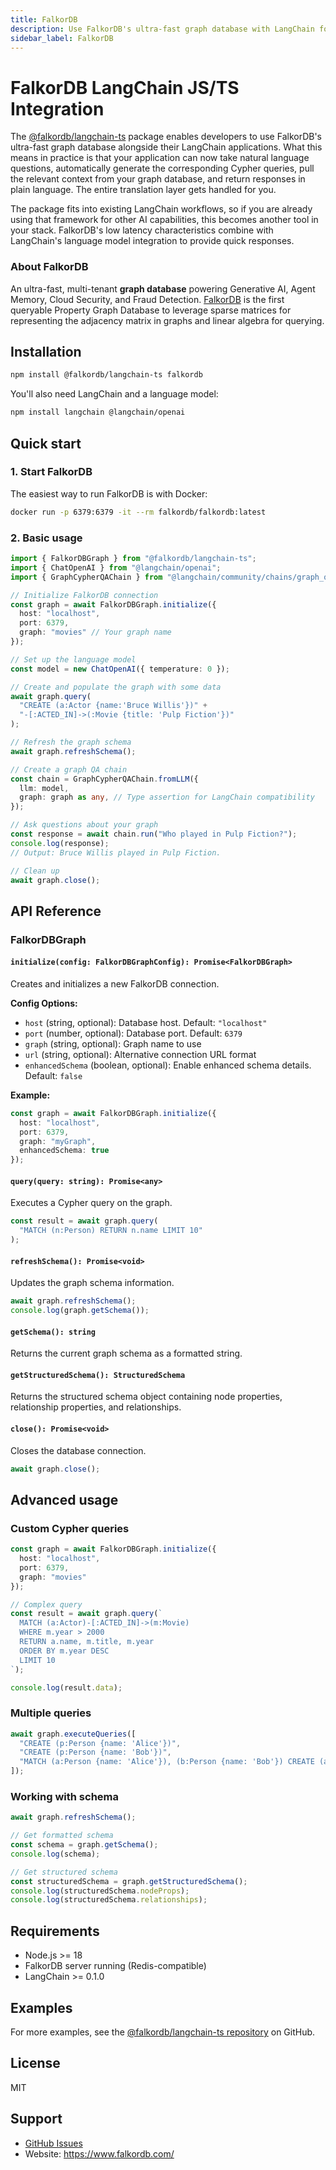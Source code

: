 ```yaml
---
title: FalkorDB
description: Use FalkorDB's ultra-fast graph database with LangChain for natural language queries over knowledge graphs using Cypher
sidebar_label: FalkorDB
---
```


# FalkorDB LangChain JS/TS Integration

The [@falkordb/langchain-ts](https://www.npmjs.com/package/@falkordb/langchain-ts) package enables developers to use FalkorDB's ultra-fast graph database alongside their LangChain applications. What this means in practice is that your application can now take natural language questions, automatically generate the corresponding Cypher queries, pull the relevant context from your graph database, and return responses in plain language. The entire translation layer gets handled for you.

The package fits into existing LangChain workflows, so if you are already using that framework for other AI capabilities, this becomes another tool in your stack. FalkorDB's low latency characteristics combine with LangChain's language model integration to provide quick responses.

### About FalkorDB

An ultra-fast, multi-tenant **graph database** powering Generative AI, Agent Memory, Cloud Security, and Fraud Detection. [FalkorDB](https://falkordb.com) is the first queryable Property Graph Database to leverage sparse matrices for representing the adjacency matrix in graphs and linear algebra for querying.


## Installation

```bash npm2yarn
npm install @falkordb/langchain-ts falkordb
```

You'll also need LangChain and a language model:

```bash npm2yarn
npm install langchain @langchain/openai
```

## Quick start

### 1. Start FalkorDB

The easiest way to run FalkorDB is with Docker:

```bash
docker run -p 6379:6379 -it --rm falkordb/falkordb:latest
```

### 2. Basic usage

```typescript
import { FalkorDBGraph } from "@falkordb/langchain-ts";
import { ChatOpenAI } from "@langchain/openai";
import { GraphCypherQAChain } from "@langchain/community/chains/graph_qa/cypher";

// Initialize FalkorDB connection
const graph = await FalkorDBGraph.initialize({
  host: "localhost",
  port: 6379,
  graph: "movies" // Your graph name
});

// Set up the language model
const model = new ChatOpenAI({ temperature: 0 });

// Create and populate the graph with some data
await graph.query(
  "CREATE (a:Actor {name:'Bruce Willis'})" +
  "-[:ACTED_IN]->(:Movie {title: 'Pulp Fiction'})"
);

// Refresh the graph schema
await graph.refreshSchema();

// Create a graph QA chain
const chain = GraphCypherQAChain.fromLLM({
  llm: model,
  graph: graph as any, // Type assertion for LangChain compatibility
});

// Ask questions about your graph
const response = await chain.run("Who played in Pulp Fiction?");
console.log(response);
// Output: Bruce Willis played in Pulp Fiction.

// Clean up
await graph.close();
```

## API Reference

### FalkorDBGraph

#### `initialize(config: FalkorDBGraphConfig): Promise<FalkorDBGraph>`

Creates and initializes a new FalkorDB connection.

**Config Options:**

- `host` (string, optional): Database host. Default: `"localhost"`
- `port` (number, optional): Database port. Default: `6379`
- `graph` (string, optional): Graph name to use
- `url` (string, optional): Alternative connection URL format
- `enhancedSchema` (boolean, optional): Enable enhanced schema details. Default: `false`

**Example:**
```typescript
const graph = await FalkorDBGraph.initialize({
  host: "localhost",
  port: 6379,
  graph: "myGraph",
  enhancedSchema: true
});
```

#### `query(query: string): Promise<any>`

Executes a Cypher query on the graph.

```typescript
const result = await graph.query(
  "MATCH (n:Person) RETURN n.name LIMIT 10"
);
```

#### `refreshSchema(): Promise<void>`

Updates the graph schema information.

```typescript
await graph.refreshSchema();
console.log(graph.getSchema());
```

#### `getSchema(): string`

Returns the current graph schema as a formatted string.

#### `getStructuredSchema(): StructuredSchema`

Returns the structured schema object containing node properties, relationship properties, and relationships.

#### `close(): Promise<void>`

Closes the database connection.

```typescript
await graph.close();
```

## Advanced usage

### Custom Cypher queries

```typescript
const graph = await FalkorDBGraph.initialize({
  host: "localhost",
  port: 6379,
  graph: "movies"
});

// Complex query
const result = await graph.query(`
  MATCH (a:Actor)-[:ACTED_IN]->(m:Movie)
  WHERE m.year > 2000
  RETURN a.name, m.title, m.year
  ORDER BY m.year DESC
  LIMIT 10
`);

console.log(result.data);
```

### Multiple queries

```typescript
await graph.executeQueries([
  "CREATE (p:Person {name: 'Alice'})",
  "CREATE (p:Person {name: 'Bob'})",
  "MATCH (a:Person {name: 'Alice'}), (b:Person {name: 'Bob'}) CREATE (a)-[:KNOWS]->(b)"
]);
```

### Working with schema

```typescript
await graph.refreshSchema();

// Get formatted schema
const schema = graph.getSchema();
console.log(schema);

// Get structured schema
const structuredSchema = graph.getStructuredSchema();
console.log(structuredSchema.nodeProps);
console.log(structuredSchema.relationships);
```

## Requirements

- Node.js >= 18
- FalkorDB server running (Redis-compatible)
- LangChain >= 0.1.0

## Examples

For more examples, see the [@falkordb/langchain-ts repository](https://github.com/FalkorDB/FalkorDB-Langchain-js) on GitHub.

## License

MIT

## Support

- [GitHub Issues](https://github.com/FalkorDB/FalkorDB-Langchain-js/issues)
- Website: https://www.falkordb.com/
